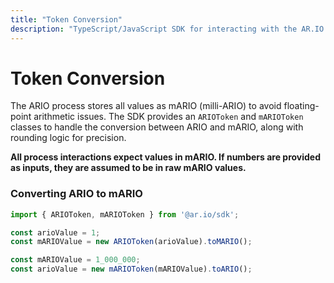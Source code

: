 ```yaml
---
title: "Token Conversion"
description: "TypeScript/JavaScript SDK for interacting with the AR.IO ecosystem"
---
```


# Token Conversion

The ARIO process stores all values as mARIO (milli-ARIO) to avoid floating-point arithmetic issues. The SDK provides an `ARIOToken` and `mARIOToken` classes to handle the conversion between ARIO and mARIO, along with rounding logic for precision.

**All process interactions expect values in mARIO. If numbers are provided as inputs, they are assumed to be in raw mARIO values.**

### Converting ARIO to mARIO

```typescript
import { ARIOToken, mARIOToken } from '@ar.io/sdk';

const arioValue = 1;
const mARIOValue = new ARIOToken(arioValue).toMARIO();

const mARIOValue = 1_000_000;
const arioValue = new mARIOToken(mARIOValue).toARIO();
```